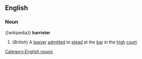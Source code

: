 ==English==
===Noun===
{[wikipedia}}
'''barrister'''
#(''British'') A [[lawyer]] [[admitted]] to [[plead]] at the [[bar]] in the [[high]] [[court]]
[[Category:English nouns]]